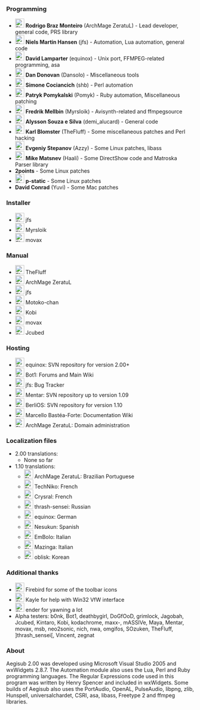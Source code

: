 {{todo|Make sure that nobody is missing from the list - if you are or can think of someone, please let us know.}}

===Programming===
*[[Image:Flag_of_Brazil.gif|24px]] '''Rodrigo Braz Monteiro''' (ArchMage ZeratuL) - Lead developer, general code, PRS library
*[[Image:Flag_of_Denmark.gif|24px]] '''Niels Martin Hansen''' (jfs) - Automation, Lua automation, general code
*[[Image:Flag_of_Germany.gif|24px]] '''David Lamparter''' (equinox) - Unix port, FFMPEG-related programming, asa
*[[Image:Flag_of_United-States.gif|24px]] '''Dan Donovan''' (Dansolo) - Miscellaneous tools
*[[Image:Flag_of_Italy.gif|24px]] '''Simone Cociancich''' (shb) - Perl automation
*[[Image:Flag_of_Poland.gif|24px]] '''Patryk Pomykalski''' (Pomyk) - Ruby automation, Miscellaneous patching
*[[Image:Flag_of_Sweden.gif|24px]] '''Fredrik Mellbin''' (Myrsloik) - Avisynth-related and ffmpegsource
*[[Image:Flag_of_Brazil.gif|24px]] '''Alysson Souza e Silva''' (demi_alucard) - General code
*[[Image:Flag_of_Sweden.gif|24px]] '''Karl Blomster''' (TheFluff) - Some miscellaneous patches and Perl hacking
*[[Image:Flag_of_Russia.gif|24px]] '''Evgeniy Stepanov''' (Azzy) - Some Linux patches, libass
*[[Image:Flag_of_Russia.gif|24px]] '''Mike Matsnev''' (Haali) - Some DirectShow code and Matroska Parser library
*'''2points''' - Some Linux patches
*[[Image:Flag_of_United-States.gif|24px]] '''p-static''' - Some Linux patches
*'''David Conrad''' (Yuvi) - Some Mac patches

===Installer===
*[[Image:Flag_of_Denmark.gif|24px]] jfs
*[[Image:Flag_of_Sweden.gif|24px]] Myrsloik
*[[Image:Flag_of_United-States.gif|24px]] movax

===Manual===
*[[Image:Flag_of_Sweden.gif|24px]] TheFluff
*[[Image:Flag_of_Brazil.gif|24px]] ArchMage ZeratuL
*[[Image:Flag_of_Denmark.gif|24px]] jfs
*[[Image:Flag_of_United-States.gif|24px]] Motoko-chan
*[[Image:Flag_of_Slovenia.gif|24px]] Kobi
*[[Image:Flag_of_United-States.gif|24px]] movax
*[[Image:Flag_of_United-States.gif|24px]] Jcubed

===Hosting===
*[[Image:Flag_of_Germany.gif|24px]] equinox: SVN repository for version 2.00+
*[[Image:Flag_of_Denmark.gif|24px]] Bot1: Forums and Main Wiki
*[[Image:Flag_of_Denmark.gif|24px]] jfs: Bug Tracker
*[[Image:Flag_of_Germany.gif|24px]] Mentar: SVN repository up to version 1.09
*[[Image:Flag_of_Germany.gif|24px]] BerliOS: SVN repository for version 1.10
*[[Image:Flag_of_United-States.gif|24px]] Marcello Bastéa-Forte: Documentation Wiki
*[[Image:Flag_of_Brazil.gif|24px]] ArchMage ZeratuL: Domain administration

===Localization files===
{{todo|This is outdated}}
*2.00 translations:
** None so far
*1.10 translations:
**[[Image:Flag_of_Brazil.gif|24px]] ArchMage ZeratuL: Brazilian Portuguese
**[[Image:Flag_of_Canada.gif|24px]] TechNiko: French
**[[Image:Flag_of_France.gif|24px]] Crysral: French
**[[Image:Flag_of_Russia.gif|24px]] thrash-sensei: Russian
**[[Image:Flag_of_Germany.gif|24px]] equinox: German
**[[Image:Flag_of_Spain.gif|24px]] Nesukun: Spanish
**[[Image:Flag_of_Italy.gif|24px]] EmBolo: Italian
**[[Image:Flag_of_Italy.gif|24px]] Mazinga: Italian
**[[Image:Flag_of_Korea.gif|24px]] oblisk: Korean

===Additional thanks===
*[[Image:Flag_of_United-States.gif|24px]] Firebird for some of the toolbar icons
*[[Image:Flag_of_United-States.gif|24px]] Kayle for help with Win32 VfW interface
*[[Image:Flag_of_Slovenia.gif|24px]] ender for yawning a lot
*Alpha testers: b0nk, Bot1, deathbygirl, DoGfOoD, grimlock, Jagobah, Jcubed, Kintaro, Kobi, kodachrome, maxx-, mASSIVe, Maya, Mentar, movax, msb, neo2sonic, nich, nwa, omgifos, SOzuken, TheFluff, ]thrash_sensei[, Vincent, zegnat

===About===
Aegisub 2.00 was developed using Microsoft Visual Studio 2005 and wxWidgets 2.8.7. The Automation module also uses the Lua, Perl and Ruby programming languages. The Regular Expressions code used in this program was written by Henry Spencer and included in wxWidgets. Some builds of Aegisub also uses the PortAudio, OpenAL, PulseAudio, libpng, zlib, Hunspell, universalchardet, CSRI, asa, libass, Freetype 2 and ffmpeg libraries.